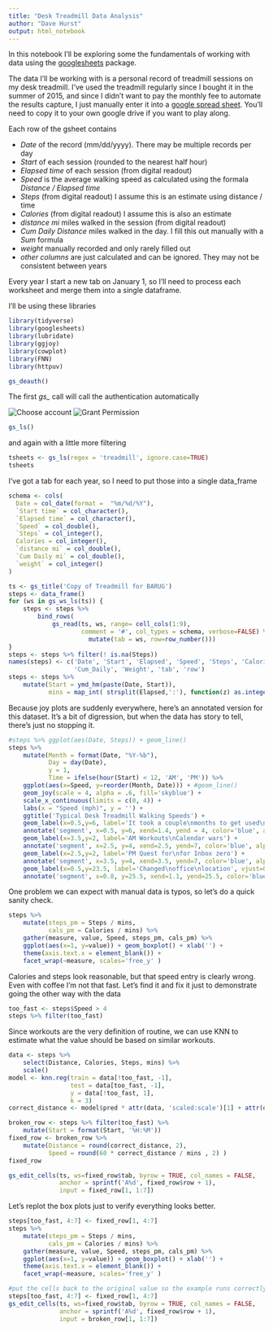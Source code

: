 ```yaml
---
title: "Desk Treadmill Data Analysis"
author: "Dave Hurst"
output: html_notebook
---
```


In this notebook I'll be exploring some the fundamentals of working with data using the [googlesheets](https://github.com/jennybc/googlesheets) package.

The data I'll be working with is a personal record of treadmill sessions on my desk treadmill.  I've used the treadmill regularly since I bought it in the summer of 2015, and since I didn't want to pay the monthly fee to automate the results capture, I just manually enter it into a [google spread sheet](https://docs.google.com/spreadsheets/d/1kWDUDTvR6JAEURKMsmDZYeMHDGEoTzhdd5-x9SEsavI/edit?usp=sharing).  You'll need to copy it to your own google drive if you want to play along.

Each row of the gsheet contains

+ *Date* of the record (mm/dd/yyyy).  There may be multiple records per day
+ *Start * of each session (rounded to the nearest half hour)
+ *Elapsed time* of each session (from digital readout)
+ *Speed* is the average walking speed as calculated using the formala *Distance / Elapsed time*
+ *Steps* (from digital readout) I assume this is an estimate using distance / time
+ *Calories* (from digital readout) I assume this is also an estimate
+ *distance mi* miles walked in the session (from digital readout)
+ *Cum Daily Distance* miles walked in the day.  I fill this out manually with a *Sum* formula
+ *weight* manually recorded and only rarely filled out
+ *other columns* are just calculated and can be ignored.  They may not be consistent between years

Every year I start a new tab on January 1, so I'll need to process each worksheet and merge them into a single dataframe.

I'll be using these libraries

```r
library(tidyverse)
library(googlesheets)
library(lubridate)
library(ggjoy)
library(cowplot)
library(FNN)
library(httpuv)
```
```r
gs_deauth()
```

The first *gs_*  call will call the authentication automatically  

![Choose account](snap_oauth_acct.png)  ![Grant Permission](snap_oauth_perm.png)  


```r
gs_ls()
```

and again with a little more filtering

```r
tsheets <- gs_ls(regex = 'treadmill', ignore.case=TRUE)
tsheets
```

I've got a tab for each year, so I need to put those into a single data_frame

```r
schema <- cols(
  Date = col_date(format =  "%m/%d/%Y"),
  `Start time` = col_character(),
  `Elapsed time` = col_character(),
  `Speed` = col_double(),
  `Steps` = col_integer(),
  Calories = col_integer(),
  `distance mi` = col_double(),
  `Cum Daily mi` = col_double(),
  `weight` = col_integer()
)

ts <- gs_title('Copy of Treadmill for BARUG')
steps <- data_frame()
for (ws in gs_ws_ls(ts)) {
    steps <- steps %>%
        bind_rows(
            gs_read(ts, ws, range= cell_cols(1:9), 
                    comment = '#', col_types = schema, verbose=FALSE) %>%
                      mutate(tab = ws, row=row_number()))
}
steps <- steps %>% filter(! is.na(Steps))
names(steps) <- c('Date', 'Start', 'Elapsed', 'Speed', 'Steps', 'Calories', 'Distance', 
                  'Cum_Daily', 'Weight', 'tab', 'row')
steps <- steps %>% 
    mutate(Start = ymd_hm(paste(Date, Start)),
           mins = map_int( strsplit(Elapsed,':'), function(z) as.integer(z[1]) * 60L +as.integer(z[2])))
```

Because joy plots are suddenly everywhere, here's an annotated version for this dataset.  It's a bit of digression, but when the data has story to tell, there's just no stopping it.

```r
#steps %>% ggplot(aes(Date, Steps)) + geom_line()
steps %>% 
    mutate(Month = format(Date, "%Y-%b"),
           Day = day(Date),
           y = 1,
           Time = ifelse(hour(Start) < 12, 'AM', 'PM')) %>%
    ggplot(aes(x=Speed, y=reorder(Month, Date))) + #geom_line()
    geom_joy(scale = 4, alpha = .6, fill='skyblue') +
    scale_x_continuous(limits = c(0, 4)) +
    labs(x = "Speed (mph)", y = '') +
    ggtitle('Typical Desk Treadmill Walking Speeds') +
    geom_label(x=0.5,y=6, label='It took a couple\nmonths to get used\nto typing and walking', vjust=0) +
    annotate('segment', x=0.5, y=6, xend=1.4, yend = 4, color='blue', alpha=.1, size=2) +
    geom_label(x=3.5,y=2, label='AM Workouts\nCalendar wars') +
    annotate('segment', x=2.5, y=4, xend=2.5, yend=7, color='blue', alpha=.1, size=2, arrow=arrow()) +
    geom_label(x=2.5,y=2, label='PM Quest for\nfor Inbox zero') +
    annotate('segment', x=3.5, y=4, xend=3.5, yend=7, color='blue', alpha=.1, size=2, arrow=arrow()) +
    geom_label(x=0.5,y=23.5, label='Changed\noffice\nlocation', vjust=0) +
    annotate('segment', x=0.8, y=25.5, xend=1.1, yend=25.5, color='blue', alpha=.1, size=2, arrow=arrow()) 

```

One problem we can expect with manual data is typos, so let's do a quick sanity check.

```r
steps %>% 
    mutate(steps_pm = Steps / mins,
           cals_pm = Calories / mins) %>%
    gather(measure, value, Speed, steps_pm, cals_pm) %>%
    ggplot(aes(x=1, y=value)) + geom_boxplot() + xlab('') + 
    theme(axis.text.x = element_blank()) +
    facet_wrap(~measure, scales='free_y' ) 
```

Calories and steps look reasonable, but that speed entry is clearly wrong.  Even with coffee I'm not that fast.  Let's find it and fix it just to demonstrate going the other way with the data

```r
too_fast <- steps$Speed > 4
steps %>% filter(too_fast)
```

Since workouts are the very definition of routine, we can use KNN to estimate what the value should be based on similar workouts.

```r
data <- steps %>% 
    select(Distance, Calories, Steps, mins) %>%
    scale()
model <- knn.reg(train = data[!too_fast, -1], 
                 test = data[too_fast, -1],
                 y = data[!too_fast, 1],
                 k = 3)
correct_distance <- model$pred * attr(data, 'scaled:scale')[1] + attr(data, 'scaled:center')[1]

broken_row <- steps %>% filter(too_fast) %>%
    mutate(Start = format(Start, '%H:%M'))
fixed_row <- broken_row %>%
    mutate(Distance = round(correct_distance, 2),
           Speed = round(60 * correct_distance / mins , 2) )
fixed_row
```
```r
gs_edit_cells(ts, ws=fixed_row$tab, byrow = TRUE, col_names = FALSE,
              anchor = sprintf('A%d', fixed_row$row + 1),
              input = fixed_row[1, 1:7])
```


Let's replot the box plots just to verify everything looks better.

```r
steps[too_fast, 4:7] <- fixed_row[1, 4:7]
steps %>% 
    mutate(steps_pm = Steps / mins,
           cals_pm = Calories / mins) %>%
    gather(measure, value, Speed, steps_pm, cals_pm) %>%
    ggplot(aes(x=1, y=value)) + geom_boxplot() + xlab('') + 
    theme(axis.text.x = element_blank()) +
    facet_wrap(~measure, scales='free_y' ) 
```

```r
#put the cells back to the original value so the example runs correctly again
steps[too_fast, 4:7] <- fixed_row[1, 4:7]
gs_edit_cells(ts, ws=fixed_row$tab, byrow = TRUE, col_names = FALSE,
              anchor = sprintf('A%d', fixed_row$row + 1),
              input = broken_row[1, 1:7])
```


